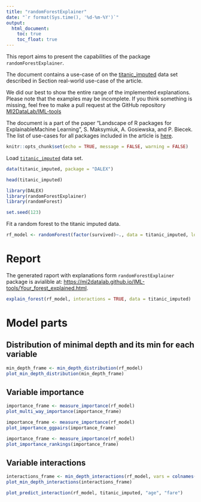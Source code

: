```yaml
---
title: "randomForestExplainer"
date: "`r format(Sys.time(), '%d-%m-%Y')`"
output:
  html_document:
    toc: true
    toc_float: true
---
```


  
This report aims to present the capabilities of the package `randomForestExplainer`. 

The document contains a use-case of on the [titanic_imputed](https://modeloriented.github.io/DALEX/reference/titanic.html) data set described in Section real-world use-case of the article.

We did our best to show the entire range of the implemented explanations. Please note that the examples may be incomplete. If you think something is missing, feel free to make a pull request at the GitHub repository [MI2DataLab/IML-tools](https://github.com/MI2DataLab/IML-tools)

The document is a part of the paper "Landscape of R packages for ExplainableMachine Learning", S. Maksymiuk, A. Gosiewska, and P. Biecek. 
The list of use-cases for all packages included in the article is [here](https://mi2datalab.github.io/IML-tools/).  

```r
knitr::opts_chunk$set(echo = TRUE, message = FALSE, warning = FALSE)
```

Load [`titanic_imputed`](https://modeloriented.github.io/DALEX/reference/titanic.html) data set.

```r
data(titanic_imputed, package = "DALEX")

head(titanic_imputed)
```


```r
library(DALEX)
library(randomForestExplainer)
library(randomForest)

set.seed(123)
```

Fit a random forest to the titanic imputed data.

```r
rf_model <- randomForest(factor(survived)~., data = titanic_imputed, localImp = TRUE)
```


# Report

The generated raport with explanations form `randomForestExplainer` package is avialible at: [https://mi2datalab.github.io/IML-tools/Your_forest_explained.html](https://mi2datalab.github.io/IML-tools/Your_forest_explained.html).

```r
explain_forest(rf_model, interactions = TRUE, data = titanic_imputed)
```


# Model parts

## Distribution of minimal depth and its min for each variable

```r
min_depth_frame <- min_depth_distribution(rf_model)
plot_min_depth_distribution(min_depth_frame)
```

## Variable importance

```r
importance_frame <- measure_importance(rf_model)
plot_multi_way_importance(importance_frame)
```




```r
importance_frame <- measure_importance(rf_model)
plot_importance_ggpairs(importance_frame)
```






```r
importance_frame <- measure_importance(rf_model)
plot_importance_rankings(importance_frame)
```




## Variable interactions

```r
interactions_frame <- min_depth_interactions(rf_model, vars = colnames(titanic_imputed[ ,-8]))
plot_min_depth_interactions(interactions_frame)                                 
```


```r
plot_predict_interaction(rf_model, titanic_imputed, "age", "fare")
```

